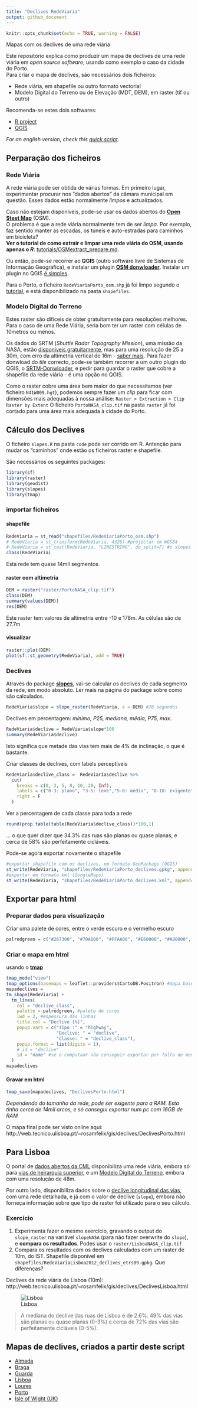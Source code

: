 ```yaml
---
title: "Declives RedeViaria"
output: github_document
---
```


```r
knitr::opts_chunk$set(echo = TRUE, warning = FALSE)
```
Mapas com os declives de uma rede viária
 
Este repositório explica como produzir um mapa de declives de uma rede viária em *open source software*, usando como exemplo o caso da cidade do Porto.  
Para criar o mapa de declives, são necessários dois ficheiros:

* Rede viária, em shapefile ou outro formato vectorial
* Modelo Digital do Terreno ou de Elevação (MDT, DEM), em raster (tif ou outro)

Recomenda-se estes dois softwares:  

* [R project](https://www.r-project.org/)
* [QGIS](https://qgis.org/en/site/)

_For an english version, check this [quick script](https://github.com/U-Shift/Declives-RedeViaria/blob/main/code/slopes_iow.R)._

## Perparação dos ficheiros
### Rede Viária
A rede viária pode ser obtida de várias formas. Em primeiro lugar, experimentar procurar nos "dados abertos" da câmara municipal em questão. Esses dados estão normalmente _limpos_ e actualizados.  

Caso não estejam disponíveis, pode-se usar os dados abertos do [**Open Steet Map**](https://www.openstreetmap.org/) (OSM).  
O problema é que a rede viária normalmente tem de ser _limpa_. Por exemplo, faz sentido manter as escadas, os túneis e auto-estradas para caminhos em bicicleta?   
**Ver o tutorial de como extrair e limpar uma rede viária do OSM, usando apenas o _R_**: [tutorials/OSMextract_prepare.md](https://github.com/U-Shift/Declives-RedeViaria/blob/main/tutorials/OSMextract_prepare.md).

Ou então, pode-se recorrer ao **QGIS** (outro software livre de Sistemas de Informação Geográfica), e instalar um plugin [**OSM donwloader**](https://plugins.qgis.org/plugins/OSMDownloader/). Instalar um plugin no QGIS [é simples](https://docs.qgis.org/3.10/en/docs/training_manual/qgis_plugins/fetching_plugins.html).

Para o Porto, o ficheiro `RedeViariaPorto_osm.shp` já foi limpo segundo o [tutorial](https://github.com/U-Shift/Declives-RedeViaria/blob/main/tutorials/OSMextract_prepare.md), e está disponibilizado na pasta `shapefiles`.

### Modelo Digital do Terreno
Estes raster são difíceis de obter gratuitamente para resoluções melhores. Para o caso de uma Rede Viária, seria bom ter um raster com células de 10metros ou menos.

Os dados do SRTM (_Shuttle Radar Topography Mission_), uma missão da NASA, estão [disponíveis gratuitamente](https://gisgeography.com/srtm-shuttle-radar-topography-mission/), mas para uma resolução de 25 a 30m, com erro da altimetria vertical de 16m - [saber mais](https://www2.jpl.nasa.gov/srtm/).
Para fazer donwload do _tile_ correcto, pode-se também recorrer a um outro plugin do QGIS, o [SRTM-Donwloader](https://plugins.qgis.org/plugins/SRTM-Downloader/), e pedir para guardar o raster que cobre a shapefile da rede viária - é uma opção no QGIS.

Como o raster cobre uma área bem maior do que necessitamos (ver ficheiro `N41W009.hgt`), podemos sempre fazer um _clip_ para ficar com dimensões mais adequadas à nossa análise: `Raster > Extraction > Clip Raster by Extent`
O ficheiro `PortoNASA_clip.tif` na pasta `raster` já foi cortado para uma área mais adequada à cidade do Porto.


## Cálculo dos Declives

O ficheiro `slopes.R` na pasta `code` pode ser corrido em R. Antenção para mudar os "caminhos" onde estão os ficheiros raster e shapefile.

São necessários os seguintes packages:
```r
library(sf)
library(raster)
library(geodist)
library(slopes)
library(tmap)
```

### importar ficheiros
#### shapefile
```r
RedeViaria = st_read("shapefiles/RedeViariaPorto_osm.shp")
# RedeViaria = st_transform(RedeViaria, 4326) #projectar em WGS84
# RedeViaria = st_cast(RedeViaria, "LINESTRING", do_split=F) #o slopes só permite linestrings, mas não deixarque parta as linhas
class(RedeViaria)
```
Esta rede tem quase 14mil segmentos.

#### raster com altimetria
```r
DEM = raster("raster/PortoNASA_clip.tif")
class(DEM)
summary(values(DEM))
res(DEM)
```
Este raster tem valores de altimetria entre -10 e 178m. As células são de 27.7m

#### visualizar
```r
raster::plot(DEM)
plot(sf::st_geometry(RedeViaria), add = TRUE)
```


### Declives
Através do package [**slopes**](https://github.com/itsleeds/slopes), vai-se calcular os declives de cada segmento da rede, em modo absoluto. Ler mais na página do package sobre como são calculados.
```r
RedeViaria$slope = slope_raster(RedeViaria, e = DEM) #28 segundos
```

Declives em percentagem: *mínimo, P25, mediana, média, P75, max*.
```r
RedeViaria$declive = RedeViaria$slope*100
summary(RedeViaria$declive)
```
Isto significa que metade das vias tem mais de 4% de inclinação, o que é bastante.

Criar classes de declives, com labels perceptíveis
```r
RedeViaria$declive_class =  RedeViaria$declive %>%
  cut(
    breaks = c(0, 3, 5, 8, 10, 20, Inf),
    labels = c("0-3: plano", "3-5: leve","5-8: médio", "8-10: exigente", "10-20: terrível", ">20: impossível"),
    right = F
  )
```

Ver a percentagem de cada classe para toda a rede
```r
round(prop.table(table(RedeViaria$declive_class))*100,1)
```
... o que quer dizer que 34.3% das ruas são planas ou quase planas, e cerca de 58% são perfeitamente cicláveis.  


Pode-se agora exportar novamente o shapefile
```r
#exportar shapefile com os declives, em formato GeoPackage (QGIS)
st_write(RedeViaria, "shapefiles/RedeViariaPorto_declives.gpkg", append=F)
#exportar em formato kml (GoogleMaps)
st_write(RedeViaria, "shapefiles/RedeViariaPorto_declives.kml", append=F)

```


## Exportar para html

### Preparar dados para visualização
Criar uma palete de cores, entre o verde escuro e o vermelho escuro
```r
palredgreen = c("#267300", "#70A800", "#FFAA00", "#E60000", "#A80000", "#730000")
```

### Criar o mapa em html
usando o [**tmap**](https://github.com/mtennekes/tmap/)
```r
tmap_mode("view")
tmap_options(basemaps = leaflet::providers$CartoDB.Positron) #mapa base
mapadeclives =
tm_shape(RedeViaria) +
  tm_lines(
    col = "declive_class",
    palette = palredgreen, #palete de cores
    lwd = 2, #espessura das linhas
    title.col = "Declive [%]",
    popup.vars = c("Tipo :" = "highway",
                   "Declive: " = "declive",
                   "Classe: " = "declive_class"),
    popup.format = list(digits = 1),
    # id = "declive"
    id = "name" #se o computaor não conseguir exportar por falta de memória, apagar esta linha.
  )
mapadeclives
```

#### Gravar em html
```r
tmap_save(mapadeclives, "DeclivesPorto.html")
```

_Dependendo do tamanho da rede, pode ser exigente para a RAM. Esta tinha cerca de 14mil arcos, e só consegui exportar num pc com 16GB de RAM_

O mapa final pode ser visto online aqui: http://web.tecnico.ulisboa.pt/~rosamfelix/gis/declives/DeclivesPorto.html    


## Para Lisboa
O portal de [dados abertos da CML](http://lisboaaberta.cm-lisboa.pt/index.php/pt/) disponibiliza uma rede viária, embora só para [vias de heirarquia superior](http://dados.cm-lisboa.pt/dataset/rede-viaria-escala-1-20000), e um [Modelo Digital do Terreno](http://dados.cm-lisboa.pt/dataset/modelo-digital-de-terreno), embora com uma resolução de 48m.  

Por outro lado, disponibiliza dados sobre o [declive longitudinal das vias](http://dados.cm-lisboa.pt/dataset/declive-longitudinal-da-rede-viaria), com uma rede detalhada, e já com o valor de declive (`slope`), embora não forneça informação sobre que tipo de raster foi utilizado para o seu cálculo.

### Exercício
1. Experimenta fazer o mesmo exercício, gravando o output do `slope_raster` na variável `slopeNASA` (para não fazer overwrite do `slope`), e **compara os resultados**.
Podes usar o `raster/LisboaNASA_clip.tif`
2. Compara os resultados com os declives calculados com um raster de 10m, do IST.
Shapefile disponível em `shapefiles/RedeViariaLisboa2012_declives_etrs89.gpkg`. Que diferenças?

Declives da rede viária de Lisboa (10m): http://web.tecnico.ulisboa.pt/~rosamfelix/gis/declives/DeclivesLisboa.html

![Lisboa](https://github.com/U-Shift/Declives-RedeViaria/blob/main/README_files/figure-markdown_github/Lisboa_declives.PNG?raw=true)

> A mediana do declive das ruas de Lisboa é de 2.6%. 49% das vias são planas ou quase planas (0-3%) e cerca de 72% das vias são perfeitamente cicláveis (0-5%). 

## Mapas de declives, criados a partir deste script

* [Almada](http://web.tecnico.ulisboa.pt/~rosamfelix/gis/declives/DeclivesAlmada.html)
* [Braga](http://web.tecnico.ulisboa.pt/~rosamfelix/gis/declives/DeclivesBraga.html)
* [Guarda](http://web.tecnico.ulisboa.pt/~rosamfelix/gis/declives/DeclivesGuarda.html)
* [Lisboa](http://web.tecnico.ulisboa.pt/~rosamfelix/gis/declives/DeclivesLisboa.html)
* [Loures](http://web.tecnico.ulisboa.pt/~rosamfelix/gis/declives/DeclivesLoures.html)
* [Porto](http://web.tecnico.ulisboa.pt/~rosamfelix/gis/declives/DeclivesPorto.html)
* [Isle of Wight (UK)](http://web.tecnico.ulisboa.pt/~rosamfelix/gis/declives/SlopesIoW.html)

